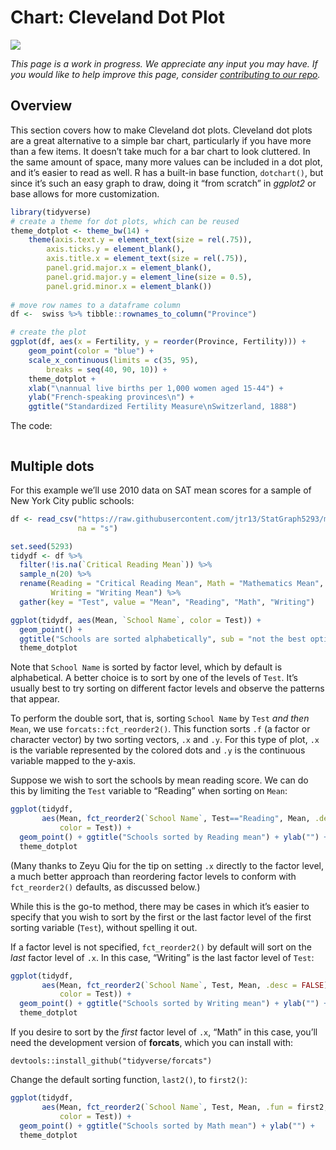 # Chart: Cleveland Dot Plot {#cleveland}

![](images/banners/banner_cleveland.png)

*This page is a work in progress. We appreciate any input you may have. If you would like to help improve this page, consider [contributing to our repo](contribute.html).*

## Overview

This section covers how to make Cleveland dot plots. Cleveland dot plots are a great alternative to a simple bar chart, particularly if you have more than a few items. It doesn’t take much for a bar chart to look cluttered. In the same amount of space, many more values can be included in a dot plot, and it’s easier to read as well. R has a built-in base function, `dotchart()`, but since it’s such an easy graph to draw, doing it “from scratch” in *ggplot2* or base allows for more customization.


```r
library(tidyverse)
# create a theme for dot plots, which can be reused
theme_dotplot <- theme_bw(14) +
    theme(axis.text.y = element_text(size = rel(.75)),
    	axis.ticks.y = element_blank(),
        axis.title.x = element_text(size = rel(.75)),
        panel.grid.major.x = element_blank(),
        panel.grid.major.y = element_line(size = 0.5),
        panel.grid.minor.x = element_blank())
        
# move row names to a dataframe column        
df <-  swiss %>% tibble::rownames_to_column("Province")

# create the plot
ggplot(df, aes(x = Fertility, y = reorder(Province, Fertility))) +
	geom_point(color = "blue") +
	scale_x_continuous(limits = c(35, 95),
		breaks = seq(40, 90, 10)) +
	theme_dotplot +
	xlab("\nannual live births per 1,000 women aged 15-44") +
	ylab("French-speaking provinces\n") +
	ggtitle("Standardized Fertility Measure\nSwitzerland, 1888")
```

The code:

```r
```

## Multiple dots

For this example we'll use 2010 data on SAT mean scores for a sample of New York City public schools:


```r
df <- read_csv("https://raw.githubusercontent.com/jtr13/StatGraph5293/master/data/SAT2010.csv",
               na = "s")

set.seed(5293)
tidydf <- df %>%
  filter(!is.na(`Critical Reading Mean`)) %>%
  sample_n(20) %>%
  rename(Reading = "Critical Reading Mean", Math = "Mathematics Mean",
         Writing = "Writing Mean") %>%
  gather(key = "Test", value = "Mean", "Reading", "Math", "Writing")

ggplot(tidydf, aes(Mean, `School Name`, color = Test)) +
  geom_point() +
  ggtitle("Schools are sorted alphabetically", sub = "not the best option") + ylab("") +
  theme_dotplot
```


Note that `School Name` is sorted by factor level, which by default is alphabetical. A better choice is to sort by one of the levels of `Test`. It's usually best to try sorting on different factor levels and observe the patterns that appear.

To perform the double sort, that is, sorting `School Name` by `Test` *and then* `Mean`, we use `forcats::fct_reorder2()`. This function sorts `.f` (a factor or character vector) by two sorting vectors, `.x` and `.y`. For this type of plot, `.x` is the variable represented by the colored dots and `.y` is the continuous variable mapped to the y-axis. 

Suppose we wish to sort the schools by mean reading score. We can do this by limiting the `Test` variable to "Reading" when sorting on `Mean`:


```r
ggplot(tidydf, 
       aes(Mean, fct_reorder2(`School Name`, Test=="Reading", Mean, .desc = FALSE),
           color = Test)) +
  geom_point() + ggtitle("Schools sorted by Reading mean") + ylab("") +
  theme_dotplot 
```

(Many thanks to Zeyu Qiu for the tip on setting `.x` directly to the factor level, a much better approach than reordering factor levels to conform with `fct_reorder2()` defaults, as discussed below.)

While this is the go-to method, there may be cases in which it's easier to specify that you wish to sort by the first or the last factor level of the first sorting variable (`Test`), without spelling it out. 

If a factor level is not specified, `fct_reorder2()` by default will sort on the *last* factor level of `.x`. In this case, "Writing" is the last factor level of `Test`:

```r
ggplot(tidydf, 
       aes(Mean, fct_reorder2(`School Name`, Test, Mean, .desc = FALSE),
           color = Test)) +
  geom_point() + ggtitle("Schools sorted by Writing mean") + ylab("") +
  theme_dotplot
```

If you desire to sort by the *first* factor level of `.x`, "Math" in this case, you'll need the development version of **forcats**, which you can install with:

`devtools::install_github("tidyverse/forcats")`

Change the default sorting function, `last2()`, to `first2()`:

```r
ggplot(tidydf, 
       aes(Mean, fct_reorder2(`School Name`, Test, Mean, .fun = first2, .desc = FALSE),
           color = Test)) +
  geom_point() + ggtitle("Schools sorted by Math mean") + ylab("") +
  theme_dotplot
```
